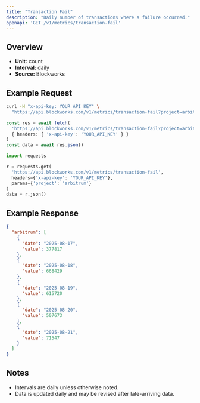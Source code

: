 ```yaml
---
title: "Transaction Fail"
description: "Daily number of transactions where a failure occurred."
openapi: 'GET /v1/metrics/transaction-fail'
---
```


## Overview

- **Unit:** count
- **Interval:** daily
- **Source:** Blockworks

## Example Request

<CodeGroup>

```bash cURL
curl -H "x-api-key: YOUR_API_KEY" \
  "https://api.blockworks.com/v1/metrics/transaction-fail?project=arbitrum"
```

```typescript TypeScript
const res = await fetch(
  'https://api.blockworks.com/v1/metrics/transaction-fail?project=arbitrum',
  { headers: { 'x-api-key': 'YOUR_API_KEY' } }
)
const data = await res.json()
```

```python Python
import requests

r = requests.get(
  'https://api.blockworks.com/v1/metrics/transaction-fail',
  headers={'x-api-key': 'YOUR_API_KEY'},
  params={'project': 'arbitrum'}
)
data = r.json()
```

</CodeGroup>

## Example Response

```json
{
  "arbitrum": [
    {
      "date": "2025-08-17",
      "value": 377817
    },
    {
      "date": "2025-08-18",
      "value": 668429
    },
    {
      "date": "2025-08-19",
      "value": 615720
    },
    {
      "date": "2025-08-20",
      "value": 507673
    },
    {
      "date": "2025-08-21",
      "value": 71547
    }
  ]
}
```

## Notes
- Intervals are daily unless otherwise noted.
- Data is updated daily and may be revised after late-arriving data.
